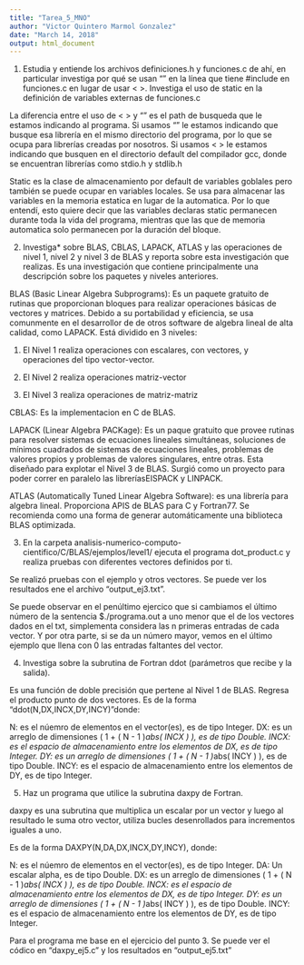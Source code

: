 ```yaml
---
title: "Tarea_5_MNO"
author: "Victor Quintero Marmol Gonzalez"
date: "March 14, 2018"
output: html_document
---
```


1. Estudia y entiende los archivos definiciones.h y funciones.c de ahí, en particular investiga por qué se usan "" en la línea que tiene #include en funciones.c en lugar de usar < >. Investiga el uso de static en la definición de variables externas de funciones.c

La diferencia entre el uso de < > y "" es el path de busqueda que le estamos indicando al programa. Si usamos "" le estamos indicando que busque esa librería en el mismo directorio del programa, por lo que se ocupa para librerías creadas por nosotros. Si usamos < > le estamos indicando que busquen en el directorio default del compilador gcc, donde se encuentran librerías como stdio.h y stdlib.h

Static es la clase de almacenamiento por default de variables goblales pero también se puede ocupar en variables locales. Se usa para almacenar las variables en la memoria estatica en lugar de la automatica. Por lo que entendí, esto quiere decir que las variables declaras static permanecen durante toda la vida del programa, mientras que las que de memoria automatica solo permanecen por la duración del bloque.


2. Investiga* sobre BLAS, CBLAS, LAPACK, ATLAS y las operaciones de nivel 1, nivel 2 y nivel 3 de BLAS y reporta sobre esta investigación que realizas. Es una investigación que contiene principalmente una descripción sobre los paquetes y niveles anteriores.

BLAS (Basic Linear Algebra Subprograms): Es un paquete gratuito de rutinas que proporcionan bloques para realizar operaciones básicas de vectores y matrices. Debido a su portabilidad y eficiencia, se usa comunmente en el desarrollor de de otros software de algebra lineal de alta calidad, como LAPACK. Está dividido en 3 niveles:

  1) El Nivel 1 realiza operaciones con escalares, con vectores, y operaciones del tipo vector-vector.
  
  2) El Nivel 2 realiza operaciones matriz-vector
  
  3) El Nivel 3 realiza operaciones de matriz-matriz
  
  
CBLAS: Es la implementacion en C de BLAS.

LAPACK (Linear Algebra PACKage): Es un paque gratuito que provee rutinas para resolver sistemas de ecuaciones lineales simultáneas, soluciones de mínimos cuadrados de sistemas de ecuaciones lineales, problemas de valores propios y problemas de valores singulares, entre otras. Esta diseñado para explotar el Nivel 3 de BLAS. Surgió como un proyecto para poder correr en paralelo las libreríasEISPACK y LINPACK.

ATLAS (Automatically Tuned Linear Algebra Software): es una librería para algebra lineal. Proporciona APIS de BLAS para C  y Fortran77. Se recomienda como una forma de generar automáticamente una biblioteca BLAS optimizada. 

3. En la carpeta analisis-numerico-computo-cientifico/C/BLAS/ejemplos/level1/ ejecuta el programa dot_product.c y realiza pruebas con diferentes vectores definidos por ti.

Se realizó pruebas con el ejemplo y otros vectores. Se puede ver los resultados ene el archivo "output_ej3.txt". 

Se puede observar en el penúltimo ejercico que si cambiamos el último número de la sentencia $./programa.out a uno menor que el de los vectores dados en el txt, simplementa considera las n primeras entradas de cada vector. Y por otra parte, si se da un número mayor, vemos en el último ejemplo que llena con 0 las entradas faltantes del vector.


4. Investiga sobre la subrutina de Fortran ddot (parámetros que recibe y la salida).

Es una función de doble precisión que pertene al Nivel 1 de BLAS. Regresa el producto punto de dos vectores. Es de la forma "ddot(N,DX,INCX,DY,INCY)"donde:

  N: es el núemro de elementos en el vector(es), es de tipo Integer.
  DX: es un arreglo de dimensiones ( 1 + ( N - 1 )*abs( INCX ) ), es de tipo Double.
  INCX: es el espacio de almacenamiento entre los elementos de DX, es de tipo Integer.
  DY: es un arreglo de dimensiones  ( 1 + ( N - 1 )*abs( INCY ) ), es de tipo Double.
  INCY: es el espacio de almacenamiento entre los elementos de DY, es de tipo Integer.


5. Haz un programa que utilice la subrutina daxpy de Fortran.

daxpy es una subrutina que multiplica un escalar por un vector y luego al resultado le suma otro vector, utiliza bucles desenrollados para incrementos iguales a uno.

Es de la forma DAXPY(N,DA,DX,INCX,DY,INCY), donde:

  N: es el núemro de elementos en el vector(es), es de tipo Integer.
  DA: Un escalar alpha, es de tipo Double.
  DX: es un arreglo de dimensiones ( 1 + ( N - 1 )*abs( INCX ) ), es de tipo Double.
  INCX: es el espacio de almacenamiento entre los elementos de DX, es de tipo Integer.
  DY: es un arreglo de dimensiones  ( 1 + ( N - 1 )*abs( INCY ) ), es de tipo Double.
  INCY: es el espacio de almacenamiento entre los elementos de DY, es de tipo Integer.
  
Para el programa me base en el ejercicio del punto 3. Se puede ver el códico en "daxpy_ej5.c" y los resultados en "output_ej5.txt"
